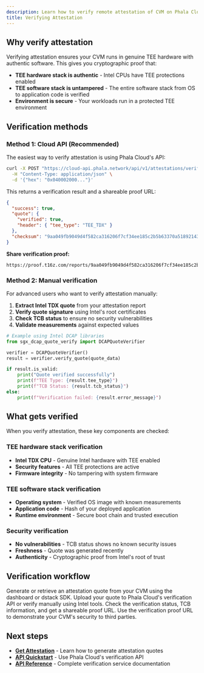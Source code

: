 ```yaml
---
description: Learn how to verify remote attestation of CVM on Phala Cloud TEE.
title: Verifying Attestation
---
```


## Why verify attestation

Verifying attestation ensures your CVM runs in genuine TEE hardware with authentic software. This gives you cryptographic proof that:

- **TEE hardware stack is authentic** - Intel CPUs have TEE protections enabled
- **TEE software stack is untampered** - The entire software stack from OS to application code is verified
- **Environment is secure** - Your workloads run in a protected TEE environment

## Verification methods

### Method 1: Cloud API (Recommended)

The easiest way to verify attestation is using Phala Cloud's API:

```bash
curl -X POST "https://cloud-api.phala.network/api/v1/attestations/verify" \
  -H "Content-Type: application/json" \
  -d '{"hex": "0x040002000..."}'
```

This returns a verification result and a shareable proof URL:

```json
{
  "success": true,
  "quote": {
    "verified": true,
    "header": { "tee_type": "TEE_TDX" }
  },
  "checksum": "9aa049fb9049d4f582ca316206f7cf34ee185c2b5b63370a518921432385b81a"
}
```

**Share verification proof:**
```
https://proof.t16z.com/reports/9aa049fb9049d4f582ca316206f7cf34ee185c2b5b63370a518921432385b81a
```

### Method 2: Manual verification

For advanced users who want to verify attestation manually:

1. **Extract Intel TDX quote** from your attestation report
2. **Verify quote signature** using Intel's root certificates
3. **Check TCB status** to ensure no security vulnerabilities
4. **Validate measurements** against expected values

```python
# Example using Intel DCAP libraries
from sgx_dcap_quote_verify import DCAPQuoteVerifier

verifier = DCAPQuoteVerifier()
result = verifier.verify_quote(quote_data)

if result.is_valid:
    print("Quote verified successfully")
    print(f"TEE Type: {result.tee_type}")
    print(f"TCB Status: {result.tcb_status}")
else:
    print(f"Verification failed: {result.error_message}")
```

## What gets verified

When you verify attestation, these key components are checked:

### TEE hardware stack verification
- **Intel TDX CPU** - Genuine Intel hardware with TEE enabled
- **Security features** - All TEE protections are active
- **Firmware integrity** - No tampering with system firmware

### TEE software stack verification
- **Operating system** - Verified OS image with known measurements
- **Application code** - Hash of your deployed application
- **Runtime environment** - Secure boot chain and trusted execution

### Security verification
- **No vulnerabilities** - TCB status shows no known security issues
- **Freshness** - Quote was generated recently
- **Authenticity** - Cryptographic proof from Intel's root of trust

## Verification workflow

<Steps>
  <Step title="Get Attestation Report">
    Generate or retrieve an attestation quote from your CVM using the dashboard or dstack SDK.
  </Step>
  <Step title="Submit for Verification">
    Upload your quote to Phala Cloud's verification API or verify manually using Intel tools.
  </Step>
  <Step title="Review Results">
    Check the verification status, TCB information, and get a shareable proof URL.
  </Step>
  <Step title="Share Proof">
    Use the verification proof URL to demonstrate your CVM's security to third parties.
  </Step>
</Steps>

## Next steps

- **[Get Attestation](/phala-cloud/attestation/get-attestation)** - Learn how to generate attestation quotes
- **[API Quickstart](/phala-cloud/attestation/api-quickstart)** - Use Phala Cloud's verification API
- **[API Reference](/phala-cloud/phala-cloud-api/attestations)** - Complete verification service documentation
